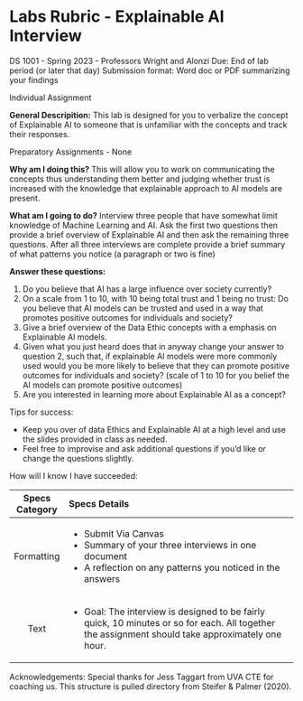 # Labs Rubric - Explainable AI Interview

DS 1001 - Spring 2023 - Professors Wright and Alonzi Due: End of lab period (or later that day) Submission format: Word doc or PDF summarizing your findings

Individual Assignment

**General Descripition:** This lab is designed for you to verbalize the concept of Explainable AI to someone that is unfamiliar with the concepts and track their responses.

Preparatory Assignments - None

**Why am I doing this?** This will allow you to work on communicating the concepts thus understanding them better and judging whether trust is increased with the knowledge that explainable approach to AI models are present.

**What am I going to do?** Interview three people that have somewhat limit knowledge of Machine Learning and AI. Ask the first two questions then provide a brief overview of Explainable AI and then ask the remaining three questions. After all three interviews are complete provide a brief summary of what patterns you notice (a paragraph or two is fine)

**Answer these questions:**

1.  Do you believe that AI has a large influence over society currently?
2.  On a scale from 1 to 10, with 10 being total trust and 1 being no trust: Do you believe that AI models can be trusted and used in a way that promotes positive outcomes for individuals and society?
3.  Give a brief overview of the Data Ethic concepts with a emphasis on Explainable AI models.
4.  Given what you just heard does that in anyway change your answer to question 2, such that, if explainable AI models were more commonly used would you be more likely to believe that they can promote positive outcomes for individuals and society? (scale of 1 to 10 for you belief the AI models can promote positive outcomes)
5.  Are you interested in learning more about Explainable AI as a concept?

Tips for success:

-   Keep you over of data Ethics and Explainable AI at a high level and use the slides provided in class as needed.
-   Feel free to improvise and ask additional questions if you'd like or change the questions slightly.

How will I know I have succeeded:

+----------------+-----------------------------------------------------------------------------------------------------------------------------------------------------+
| Specs Category | Specs Details                                                                                                                                       |
+:==============:+:====================================================================================================================================================+
| Formatting     | -   Submit Via Canvas                                                                                                                               |
|                | -   Summary of your three interviews in one document                                                                                                |
|                | -   A reflection on any patterns you noticed in the answers                                                                                         |
+----------------+-----------------------------------------------------------------------------------------------------------------------------------------------------+
| Text           | -   Goal: The interview is designed to be fairly quick, 10 minutes or so for each. All together the assignment should take approximately one hour.  |
+----------------+-----------------------------------------------------------------------------------------------------------------------------------------------------+

Acknowledgements: Special thanks for Jess Taggart from UVA CTE for coaching us. This structure is pulled directory from Steifer & Palmer (2020).